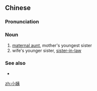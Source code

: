 ==Chinese==
{{zh-forms}}

===Pronunciation===
{{zh-pron
|m=xiǎoyí
|c=siu2 ji4
|cat=n
}}

===Noun===
{{zh-noun}}

# [[maternal aunt]], mother's youngest sister
# wife's younger sister, [[sister-in-law]]

===See also===
* {{zh-l|大姨}}

{{zh-cat|Family}}

[[zh:小姨]]